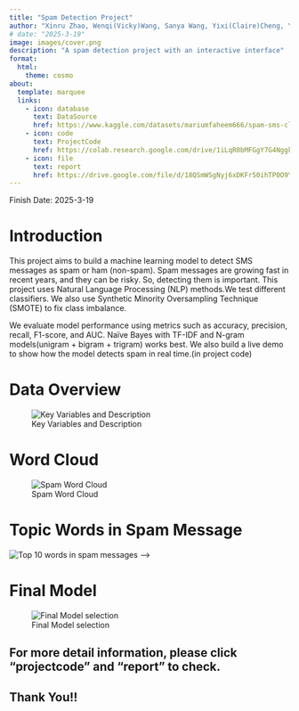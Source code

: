 ```yaml
---
title: "Spam Detection Project"
author: "Xinru Zhao, Wenqi(Vicky)Wang, Sanya Wang, Yixi(Claire)Cheng, Yuh-Shin(Ashley)Yen"
# date: "2025-3-19"
image: images/cover.png
description: "A spam detection project with an interactive interface"
format:
  html:
    theme: cosmo
about:
  template: marquee
  links:
    - icon: database
      text: DataSource
      href: https://www.kaggle.com/datasets/mariumfaheem666/spam-sms-classification-using-nlp
    - icon: code
      text: ProjectCode
      href: https://colab.research.google.com/drive/1iLqR0bMFGgY7G4NggkziqsIYwyfOog1H?usp=sharing 
    - icon: file
      text: report
      href: https://drive.google.com/file/d/18QSmWSgNyj6xDKFr50ihTP0O9YgKaDgD/view?usp=sharing
---
```

Finish Date: 2025-3-19

# Introduction

This project aims to build a machine learning model to detect SMS messages as spam or ham (non-spam). Spam messages are growing fast in recent years, and they can be risky. So, detecting them is important. This project uses Natural Language Processing (NLP) methods.We test different classifiers. We also use Synthetic Minority Oversampling Technique (SMOTE) to fix class imbalance.

We evaluate model performance using metrics such as accuracy, precision, recall, F1-score, and AUC. Naïve Bayes with TF-IDF and N-gram models(unigram + bigram + trigram) works best. We also build a live demo to show how the model detects spam in real time.(in project code)


# Data Overview

![Key Variables and Description](images/key_variables.png)

# Word Cloud

![Spam Word Cloud](images/spamWC.png)

# Topic Words in Spam Message

![Top 10 words in spam messages](images/wordsinspam.png) -->

# Final Model

![Final Model selection](images/prcurve.png)

## For more detail information, please click "projectcode" and "report" to check.

## Thank You!!





